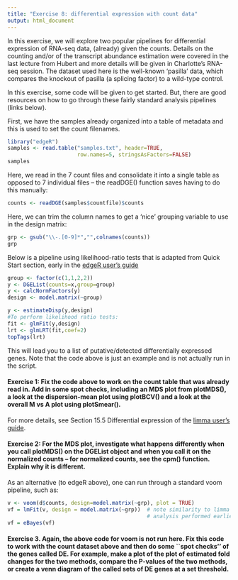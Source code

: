 ```yaml
---
title: "Exercise 8: differential expression with count data"
output: html_document
---
```


In this exercise, we will explore two popular pipelines for differential expression of RNA-seq data, (already) given the counts.  Details on the counting and/or of the transcript abundance estimation were covered in the last lecture from Hubert and more details will be given in Charlotte's RNA-seq session.  The dataset used here is the well-known 'pasilla' data, which compares the knockout of pasilla (a splicing factor) to a wild-type control.

In this exercise, some code will be given to get started.  But, there are good resources on how to go through these fairly standard analysis pipelines (links below).

First, we have the samples already organized into a table of metadata and this is used to set the count filenames.

```r
library("edgeR")
samples <- read.table("samples.txt", header=TRUE,
                      row.names=5, stringsAsFactors=FALSE)
samples
```

Here, we read in the 7 count files and consolidate it into a single table as opposed to 7 individual files -- the readDGE() function saves having to do this manually:

```r
counts <- readDGE(samples$countfile)$counts
```

Here, we can trim the column names to get a 'nice' grouping variable to use in the design matrix:

```r
grp <- gsub("\\-.[0-9]*","",colnames(counts))
grp
```


Below is a pipeline using likelihood-ratio tests that is adapted from Quick Start section, early in the [edgeR user's guide](http://bioconductor.org/packages/release/bioc/vignettes/edgeR/inst/doc/edgeRUsersGuide.pdf)


```r
group <- factor(c(1,1,2,2))
y <- DGEList(counts=x,group=group)
y <- calcNormFactors(y)
design <- model.matrix(~group)

y <- estimateDisp(y,design)
#To perform likelihood ratio tests:
fit <- glmFit(y,design)
lrt <- glmLRT(fit,coef=2)
topTags(lrt)
```

This will lead you to a list of putative/detected differentially expressed genes.  Note that the code above is just an example and is not actually run in the script.

#### Exercise 1: Fix the code above to work on the count table that was already read in.  Add in some spot checks, including an MDS plot from plotMDS(), a look at the dispersion-mean plot using plotBCV() and a look at the overall M vs A plot using plotSmear().


For more details, see Section 15.5 Differential expression of the [limma user's guide](http://www.bioconductor.org/packages/devel/bioc/vignettes/limma/inst/doc/usersguide.pdf).

#### Exercise 2: For the MDS plot, investigate what happens differently when you call plotMDS() on the DGEList object and when you call it on the normalized counts -- for normalized counts, see the cpm() function.  Explain why it is different.

As an alternative (to edgeR above), one can run through a standard voom pipeline, such as:

```r
v <- voom(d$counts, design=model.matrix(~grp), plot = TRUE)
vf = lmFit(v, design = model.matrix(~grp))  # note similarity to limma
                                            # analysis performed earlier
vf = eBayes(vf)
```

#### Exercise 3. Again, the above code for voom is not run here.  Fix this code to work with the count dataset above and then do some ``spot checks'' of the genes called DE.  For example, make a plot of the plot of estimated fold changes for the two methods, compare the P-values of the two methods, or create a venn diagram of the called sets of DE genes at a set threshold.
